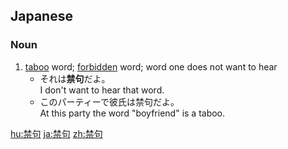 ==Japanese==
{{ja-kanjitab|きん|く|yomi=o}}

===Noun===
{{ja-noun|きんく}}

# [[taboo]] word; [[forbidden]] word; word one does not want to hear
#* それは'''禁句'''だよ。<br>I don't want to hear that word.
#* このパーティーで彼氏は禁句だよ。<br>At this party the word "boyfriend" is a taboo.

[[hu:禁句]]
[[ja:禁句]]
[[zh:禁句]]